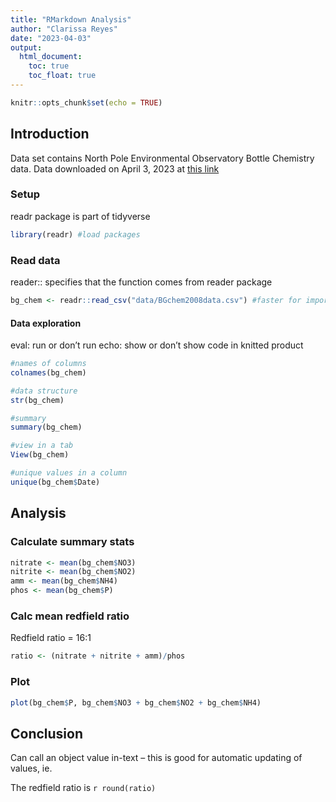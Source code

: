 ```yaml
---
title: "RMarkdown Analysis"
author: "Clarissa Reyes"
date: "2023-04-03"
output: 
  html_document:
    toc: true
    toc_float: true
---
```


```r
knitr::opts_chunk$set(echo = TRUE)

```

## Introduction
Data set contains North Pole Environmental Observatory Bottle Chemistry data.
Data downloaded on April 3, 2023 at [this link](https://arcticdata.io/catalog/view/doi:10.18739/A25T3FZ8X)


### Setup
readr package is part of tidyverse
```r
library(readr) #load packages 
```

### Read data
reader:: specifies that the function comes from reader package 
```r
bg_chem <- readr::read_csv("data/BGchem2008data.csv") #faster for import, good with deal w factors

```

#### Data exploration
eval: run or don't run
echo: show or don't show code in knitted product
```r
#names of columns
colnames(bg_chem)

#data structure
str(bg_chem)

#summary
summary(bg_chem)

#view in a tab
View(bg_chem)

#unique values in a column
unique(bg_chem$Date)
```

## Analysis

### Calculate summary stats
```r
nitrate <- mean(bg_chem$NO3)
nitrite <- mean(bg_chem$NO2)
amm <- mean(bg_chem$NH4)
phos <- mean(bg_chem$P)
```

### Calc mean redfield ratio
Redfield ratio = 16:1

```r
ratio <- (nitrate + nitrite + amm)/phos
```

### Plot
```r
plot(bg_chem$P, bg_chem$NO3 + bg_chem$NO2 + bg_chem$NH4)
```

## Conclusion

Can call an object value in-text -- this is good for automatic updating of values, ie.

The redfield ratio is `r round(ratio)`